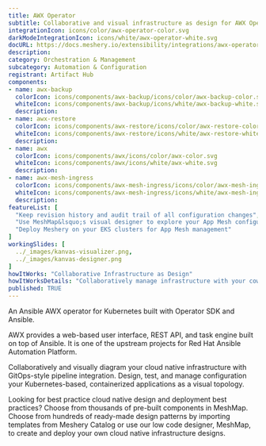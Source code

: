```yaml
---
title: AWX Operator
subtitle: Collaborative and visual infrastructure as design for AWX Operator
integrationIcon: icons/color/awx-operator-color.svg
darkModeIntegrationIcon: icons/white/awx-operator-white.svg
docURL: https://docs.meshery.io/extensibility/integrations/awx-operator
description: 
category: Orchestration & Management
subcategory: Automation & Configuration
registrant: Artifact Hub
components: 
- name: awx-backup
  colorIcon: icons/components/awx-backup/icons/color/awx-backup-color.svg
  whiteIcon: icons/components/awx-backup/icons/white/awx-backup-white.svg
  description: 
- name: awx-restore
  colorIcon: icons/components/awx-restore/icons/color/awx-restore-color.svg
  whiteIcon: icons/components/awx-restore/icons/white/awx-restore-white.svg
  description: 
- name: awx
  colorIcon: icons/components/awx/icons/color/awx-color.svg
  whiteIcon: icons/components/awx/icons/white/awx-white.svg
  description: 
- name: awx-mesh-ingress
  colorIcon: icons/components/awx-mesh-ingress/icons/color/awx-mesh-ingress-color.svg
  whiteIcon: icons/components/awx-mesh-ingress/icons/white/awx-mesh-ingress-white.svg
  description: 
featureList: [
  "Keep revision history and audit trail of all configuration changes",
  "Use MeshMap&lsquo;s visual designer to explore your App Mesh configuration",
  "Deploy Meshery on your EKS clusters for App Mesh management"
]
workingSlides: [
  ../_images/kanvas-visualizer.png,
  ../_images/kanvas-designer.png
]
howItWorks: "Collaborative Infrastructure as Design"
howItWorksDetails: "Collaboratively manage infrastructure with your coworkers synchronously sharing the same designs."
published: TRUE
---
```

<p>
An Ansible AWX operator for Kubernetes built with Operator SDK and Ansible.
</p>
<p>AWX provides a web-based user interface, REST API, and task engine built on top of Ansible. It is one of the upstream projects for Red Hat Ansible Automation Platform.</p>
<p>
    Collaboratively and visually diagram your cloud native infrastructure with GitOps-style pipeline integration. Design, test, and manage configuration your Kubernetes-based, containerized applications as a visual topology.
</p>
<p>
    Looking for best practice cloud native design and deployment best practices? Choose from thousands of pre-built components in MeshMap. Choose from hundreds of ready-made design patterns by importing templates from Meshery Catalog or use our low code designer, MeshMap, to create and deploy your own cloud native infrastructure designs.
</p>

